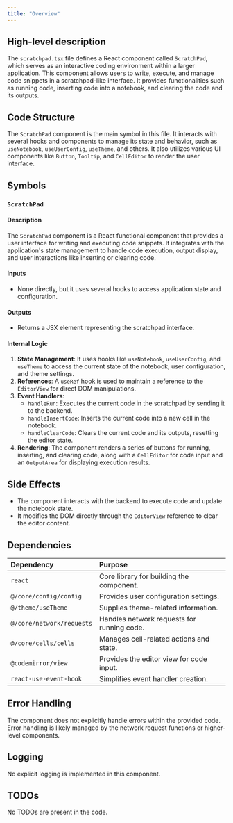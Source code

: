 ```yaml
---
title: "Overview"
---
```


## High-level description

The `scratchpad.tsx` file defines a React component called `ScratchPad`, which serves as an interactive coding environment within a larger application. This component allows users to write, execute, and manage code snippets in a scratchpad-like interface. It provides functionalities such as running code, inserting code into a notebook, and clearing the code and its outputs.

## Code Structure

The `ScratchPad` component is the main symbol in this file. It interacts with several hooks and components to manage its state and behavior, such as `useNotebook`, `useUserConfig`, `useTheme`, and others. It also utilizes various UI components like `Button`, `Tooltip`, and `CellEditor` to render the user interface.

## Symbols

### `ScratchPad`
#### Description
The `ScratchPad` component is a React functional component that provides a user interface for writing and executing code snippets. It integrates with the application's state management to handle code execution, output display, and user interactions like inserting or clearing code.

#### Inputs
- None directly, but it uses several hooks to access application state and configuration.

#### Outputs
- Returns a JSX element representing the scratchpad interface.

#### Internal Logic
1. **State Management**: It uses hooks like `useNotebook`, `useUserConfig`, and `useTheme` to access the current state of the notebook, user configuration, and theme settings.
2. **References**: A `useRef` hook is used to maintain a reference to the `EditorView` for direct DOM manipulations.
3. **Event Handlers**:
   - `handleRun`: Executes the current code in the scratchpad by sending it to the backend.
   - `handleInsertCode`: Inserts the current code into a new cell in the notebook.
   - `handleClearCode`: Clears the current code and its outputs, resetting the editor state.
4. **Rendering**: The component renders a series of buttons for running, inserting, and clearing code, along with a `CellEditor` for code input and an `OutputArea` for displaying execution results.

## Side Effects
- The component interacts with the backend to execute code and update the notebook state.
- It modifies the DOM directly through the `EditorView` reference to clear the editor content.

## Dependencies
| Dependency | Purpose |
|:-----------|:--------|
| `react` | Core library for building the component. |
| `@/core/config/config` | Provides user configuration settings. |
| `@/theme/useTheme` | Supplies theme-related information. |
| `@/core/network/requests` | Handles network requests for running code. |
| `@/core/cells/cells` | Manages cell-related actions and state. |
| `@codemirror/view` | Provides the editor view for code input. |
| `react-use-event-hook` | Simplifies event handler creation. |

## Error Handling
The component does not explicitly handle errors within the provided code. Error handling is likely managed by the network request functions or higher-level components.

## Logging
No explicit logging is implemented in this component.

## TODOs
No TODOs are present in the code.